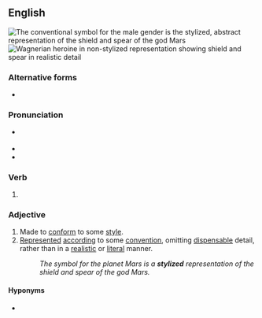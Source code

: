 ==English==
[[File:Male black symbol.svg|thumb|{{center top}}The conventional symbol for the male gender is the '''stylized''', [[abstract]] representation of the shield and spear of the god Mars{{center bottom}}]]
[[File:Amalia Carneri in Wagnerian costume, in a painting made by her husband, Heinrich Pollak, in Vienna in 1909.jpg|thumb|{{center top}}Wagnerian heroine in non-stylized representation showing shield and spear in realistic detail{{center bottom}}]]

===Alternative forms===
* {{l|en|stylised}}

===Pronunciation===
* {{a|US}} {{IPA|en|/ˈstaɪl.aɪzd/|/ˈstaɪ.ə.laɪzd/}}
* {{audio|en|En-us-stylized.ogg|Audio (US)}}
* {{rhymes|en|aɪlaɪzd|aɪəlaɪzd|s1=2|s2=3}}

===Verb===
{{head|en|verb form}}

# {{en-past of|stylize}}

===Adjective===
{{en-adj}}

# Made to [[conform]] to some [[style]].
# [[represented|Represented]] [[according]] to some [[convention]], omitting [[dispensable]] detail, rather than in a [[realistic]] or [[literal]] manner.
#: ''The symbol for the planet Mars is a '''stylized''' representation of the shield and spear of the god Mars.''

====Hyponyms====
* {{l|en|hieratic}}
